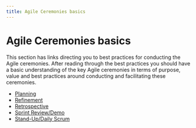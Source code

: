 ```yaml
---
title: Agile Ceremonies basics
---
```


# Agile Ceremonies basics

This section has links directing you to best practices for conducting the Agile ceremonies. After reading through the best practices you should have a basic understanding of the key Agile ceremonies in terms of purpose, value and best practices around conducting and facilitating these ceremonies.

- [Planning](https://scrumguides.org/scrum-guide.html#sprint-planning)
- [Refinement](https://learn.microsoft.com/devops/plan/what-is-agile-development#diligent-backlog-refinement)
- [Retrospective](https://scrumguides.org/scrum-guide.html#sprint-retrospective)
- [Sprint Review/Demo](https://scrumguides.org/scrum-guide.html#sprint-review)
- [Stand-Up/Daily Scrum](https://scrumguides.org/scrum-guide.html#daily-scrum)